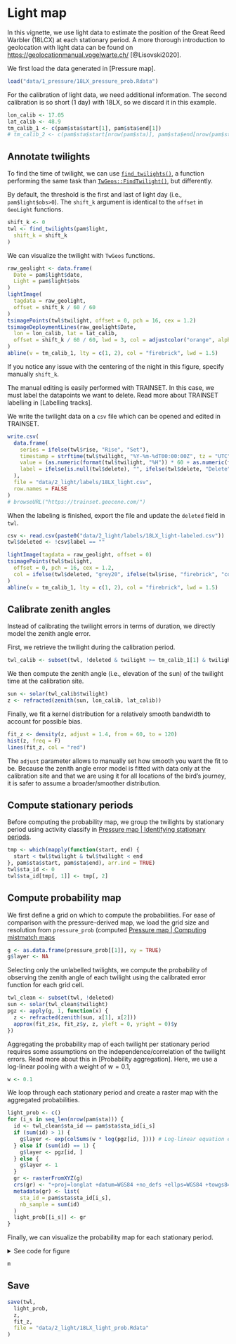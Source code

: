 # Light map

In this vignette, we use light data to estimate the position of the Great Reed Warbler (18LCX) at each stationary period. A more thorough introduction to geolocation with light data can be found on <https://geolocationmanual.vogelwarte.ch/> [@Lisovski2020].

We first load the data generated in [Pressure map].

```r
load("data/1_pressure/18LX_pressure_prob.Rdata")
```

For the calibration of light data, we need additional information. The second calibration is so short (1 day) with 18LX, so we discard it in this example.

```r
lon_calib <- 17.05
lat_calib <- 48.9
tm_calib_1 <- c(pam$sta$start[1], pam$sta$end[1])
# tm_calib_2 <- c(pam$sta$start[nrow(pam$sta)], pam$sta$end[nrow(pam$sta)])
```

## Annotate twilights

To find the time of twilight, we can use [`find_twilights()`](https://raphaelnussbaumer.com/GeoPressureR/reference/find_twilights.html), a function performing the same task than [`TwGeos::FindTwilight()`](https://rdrr.io/github/slisovski/TwGeos/man/findTwilights.html), but differently.

By default, the threshold is the first and last of light day (i.e., `pam$light$obs>0`). The `shift_k` argument is identical to the `offset` in `GeoLight` functions.

```r
shift_k <- 0
twl <- find_twilights(pam$light,
  shift_k = shift_k
)
```

We can visualize the twilight with `TwGeos` functions.

```r
raw_geolight <- data.frame(
  Date = pam$light$date,
  Light = pam$light$obs
)
lightImage(
  tagdata = raw_geolight,
  offset = shift_k / 60 / 60
)
tsimagePoints(twl$twilight, offset = 0, pch = 16, cex = 1.2)
tsimageDeploymentLines(raw_geolight$Date,
  lon = lon_calib, lat = lat_calib,
  offset = shift_k / 60 / 60, lwd = 3, col = adjustcolor("orange", alpha.f = 0.5)
)
abline(v = tm_calib_1, lty = c(1, 2), col = "firebrick", lwd = 1.5)
```

If you notice any issue with the centering of the night in this figure, specify manually `shift_k`.

The manual editing is easily performed with TRAINSET. In this case, we must label the datapoints we want to delete. Read more about TRAINSET labelling in [Labelling tracks].

We write the twilight data on a `csv` file which can be opened and edited in TRAINSET.

```r
write.csv(
  data.frame(
    series = ifelse(twl$rise, "Rise", "Set"),
    timestamp = strftime(twl$twilight, "%Y-%m-%dT00:00:00Z", tz = "UTC"),
    value = (as.numeric(format(twl$twilight, "%H")) * 60 + as.numeric(format(twl$twilight, "%M")) - shift_k / 60 + 60 * 12) %% (60 * 24),
    label = ifelse(is.null(twl$delete), "", ifelse(twl$delete, "Delete", ""))
  ),
  file = "data/2_light/labels/18LX_light.csv",
  row.names = FALSE
)
# browseURL("https://trainset.geocene.com/")
```

When the labeling is finished, export the file and update the `deleted` field in `twl`.

```r
csv <- read.csv(paste0("data/2_light/labels/18LX_light-labeled.csv"))
twl$deleted <- !csv$label == ""
```

```r
lightImage(tagdata = raw_geolight, offset = 0)
tsimagePoints(twl$twilight,
  offset = 0, pch = 16, cex = 1.2,
  col = ifelse(twl$deleted, "grey20", ifelse(twl$rise, "firebrick", "cornflowerblue"))
)
abline(v = tm_calib_1, lty = c(1, 2), col = "firebrick", lwd = 1.5)
```

## Calibrate zenith angles

Instead of calibrating the twilight errors in terms of duration, we directly model the zenith angle error.

First, we retrieve the twilight during the calibration period.

```r
twl_calib <- subset(twl, !deleted & twilight >= tm_calib_1[1] & twilight <= tm_calib_1[2])
```

We then compute the zenith angle (i.e., elevation of the sun) of the twilight time at the calibration site.

```r
sun <- solar(twl_calib$twilight)
z <- refracted(zenith(sun, lon_calib, lat_calib))
```

Finally, we fit a kernel distribution for a relatively smooth bandwidth to account for possible bias.

```r
fit_z <- density(z, adjust = 1.4, from = 60, to = 120)
hist(z, freq = F)
lines(fit_z, col = "red")
```

The `adjust` parameter allows to manually set how smooth you want the fit to be. Because the zenith angle error model is fitted with data only at the calibration site and that we are using it for all locations of the bird's journey, it is safer to assume a broader/smoother distribution. 

## Compute stationary periods

Before computing the probability map, we group the twilights by stationary period using activity classify in  [Pressure map | Identifying stationary periods](#identifying-stationary-periods).

```r
tmp <- which(mapply(function(start, end) {
  start < twl$twilight & twl$twilight < end
}, pam$sta$start, pam$sta$end), arr.ind = TRUE)
twl$sta_id <- 0
twl$sta_id[tmp[, 1]] <- tmp[, 2]
```

## Compute probability map

We first define a grid on which to compute the probabilities. For ease of comparison with the pressure-derived map, we load the grid size and resolution from `pressure_prob` (computed [Pressure map | Computing mistmatch maps](#computing-mistmatch-maps)

```r
g <- as.data.frame(pressure_prob[[1]], xy = TRUE)
g$layer <- NA
```

Selecting only the unlabelled twilights, we compute the probability of observing the zenith angle of each twilight using the calibrated error function for each grid cell.

```r
twl_clean <- subset(twl, !deleted)
sun <- solar(twl_clean$twilight)
pgz <- apply(g, 1, function(x) {
  z <- refracted(zenith(sun, x[1], x[2]))
  approx(fit_z$x, fit_z$y, z, yleft = 0, yright = 0)$y
})
```

Aggregating the probability map of each twilight per stationary period requires some assumptions on the independence/correlation of the twilight errors. Read more about this in [Probability aggregation]. Here, we use a log-linear pooling with a weight of $w=0.1$,

```r
w <- 0.1
```

We loop through each stationary period and create a raster map with the aggregated probabilities.

```r
light_prob <- c()
for (i_s in seq_len(nrow(pam$sta))) {
  id <- twl_clean$sta_id == pam$sta$sta_id[i_s]
  if (sum(id) > 1) {
    g$layer <- exp(colSums(w * log(pgz[id, ]))) # Log-linear equation express in log
  } else if (sum(id) == 1) {
    g$layer <- pgz[id, ]
  } else {
    g$layer <- 1
  }
  gr <- rasterFromXYZ(g)
  crs(gr) <- "+proj=longlat +datum=WGS84 +no_defs +ellps=WGS84 +towgs84=0,0,0"
  metadata(gr) <- list(
    sta_id = pam$sta$sta_id[i_s],
    nb_sample = sum(id)
  )
  light_prob[[i_s]] <- gr
}
```

Finally, we can visualize the probability map for each stationary period.

<details>

<summary>See code for figure </summary>

```r
li_s <- list()
l <- leaflet(width = "100%") %>%
  addProviderTiles(providers$Stamen.TerrainBackground) %>%
  addFullscreenControl()
for (i_r in seq_len(length(light_prob))) {
  i_s <- metadata(light_prob[[i_r]])$sta_id
  info <- pam$sta[pam$sta$sta_id == i_s, ]
  info_str <- paste0(i_s, " | ", info$start, "->", info$end)
  li_s <- append(li_s, info_str)
  l <- l %>% addRasterImage(light_prob[[i_r]], opacity = 0.8, colors = "OrRd", group = info_str)
}
m <- l %>%
  addCircles(lng = lon_calib, lat = lat_calib, color = "black", opacity = 1) %>%
  addLayersControl(
    overlayGroups = li_s,
    options = layersControlOptions(collapsed = FALSE)
  ) %>%
  hideGroup(tail(li_s, length(li_s) - 1))
```
</details>

```r
m
```

## Save

```r
save(twl,
  light_prob,
  z,
  fit_z,
  file = "data/2_light/18LX_light_prob.Rdata"
)
```
